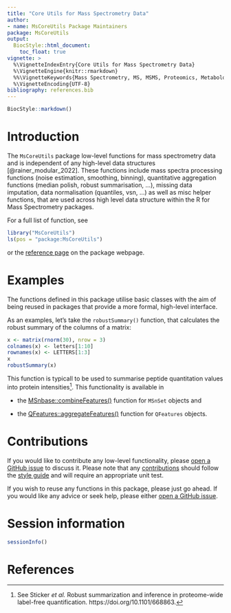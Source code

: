 ```yaml
---
title: "Core Utils for Mass Spectrometry Data"
author:
- name: MsCoreUtils Package Maintainers
package: MsCoreUtils
output:
  BiocStyle::html_document:
    toc_float: true
vignette: >
  %\VignetteIndexEntry{Core Utils for Mass Spectrometry Data}
  %\VignetteEngine{knitr::rmarkdown}
  %%\VignetteKeywords{Mass Spectrometry, MS, MSMS, Proteomics, Metabolomics, Infrastructure, Quantitative }
  %\VignetteEncoding{UTF-8}
bibliography: references.bib
---
```


```r
BiocStyle::markdown()
```


# Introduction

The `MsCoreUtils` package low-level functions for mass spectrometry data and is
independent of any high-level data structures [@rainer_modular_2022]. These
functions include mass spectra processing functions (noise estimation,
smoothing, binning), quantitative aggregation functions (median polish, robust
summarisation, ...), missing data imputation, data normalisation (quantiles,
vsn, ...)  as well as misc helper functions, that are used across high level
data structure within the R for Mass Spectrometry packages.

For a full list of function, see

```r
library("MsCoreUtils")
ls(pos = "package:MsCoreUtils")
```

or the [reference
page](https://rformassspectrometry.github.io/MsCoreUtils/reference/index.html)
on the package webpage.


# Examples

The functions defined in this package utilise basic classes with the
aim of being reused in packages that provide a more formal, high-level
interface.

As an examples, let's take the `robustSummary()` function, that
calculates the robust summary of the columns of a matrix:

```r
x <- matrix(rnorm(30), nrow = 3)
colnames(x) <- letters[1:10]
rownames(x) <- LETTERS[1:3]
x
robustSummary(x)
```

This function is typicall to be used to summarise peptide quantitation
values into protein intensities[^robuststum]. This functionality is
available in

- the
  [MSnbase::combineFeatures()](http://lgatto.github.io/MSnbase/reference/combineFeatures.html)
  function for `MSnSet` objects and

- the
  [QFeatures::aggregateFeatures()](https://rformassspectrometry.github.io/QFeatures/reference/Features-aggregate.html)
  function for `QFeatures` objects.


[^robuststum]: See Sticker *et al.* Robust summarization and inference
    in proteome-wide label-free
    quantification. https://doi.org/10.1101/668863.

# Contributions

If you would like to contribute any low-level functionality, please
[open a GitHub
issue](https://github.com/RforMassSpectrometry/MsCoreUtils/issues) to
discuss it. Please note that any
[contributions](https://rformassspectrometry.github.io/RforMassSpectrometry/articles/RforMassSpectrometry.html#contributions)
should follow the [style
guide](https://rformassspectrometry.github.io/RforMassSpectrometry/articles/RforMassSpectrometry.html#coding-style)
and will require an appropriate unit test.


If you wish to reuse any functions in this package, please just go
ahead. If you would like any advice or seek help, please either [open
a GitHub
issue](https://github.com/RforMassSpectrometry/MsCoreUtils/issues).


# Session information {-}

```r
sessionInfo()
```

# References {-}
